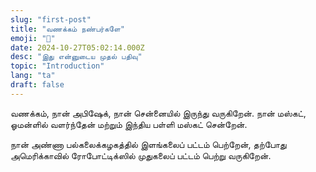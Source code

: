```yaml
---
slug: "first-post"
title: "வணக்கம் நண்பர்களே"
emoji: "👋"
date: 2024-10-27T05:02:14.000Z
desc: "இது என்னுடைய முதல் பதிவு"
topic: "Introduction"
lang: "ta"
draft: false
---
```



<BlogImage
  src="https://wallpapers.com/images/hd/riyam-park-in-oman-91yl13l9yemc4g5q.jpg"
  alt="Muttrah, Oman"
  caption="ஓமன் நாடு"
/>

வணக்கம், நான் அபிஷேக், நான் சென்னையில் இருந்து வருகிறேன். நான் மஸ்கட், ஓமன்ளில் வளர்ந்தேன் மற்றும் இந்திய பள்ளி மஸ்கட் சென்றேன்.

நான் அண்ணா பல்கலைக்கழகத்தில் இளங்கலைப் பட்டம் பெற்றேன், தற்போது அமெரிக்காவில் ரோபோட்டிக்ஸில் முதுகலைப் பட்டம் பெற்று வருகிறேன்.

